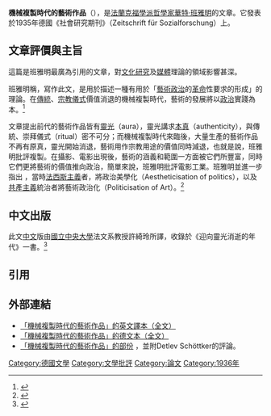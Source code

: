 {{法蘭克福學派}}

'''機械複製時代的藝術作品'''（{{lang-de|''Das Kunstwerk im Zeitalter seiner technischen Reproduzierbarkeit''}}），是[[法蘭克福學派|法蘭克福學派]][[哲學家|哲學家]][[華特·班雅明|華特·班雅明]]的文章。它發表於1935年德國《社會研究期刊》（Zeitschrift für Sozialforschung）上。

==文章評價與主旨==
這篇是班雅明最廣為引用的文章，對[[文化研究|文化研究]]及[[媒體|媒體]]理論的領域影響甚深。

班雅明稱，寫作此文，是用於描述一種有用於「[[藝術|藝術]][[政治|政治]]的[[革命|革命]]性要求的形成」的理論。在[[傳統|傳統]]、[[宗教|宗教]][[儀式|儀式]]價值消退的機械複製時代，藝術的發展將以[[政治|政治]]實踐為本。<ref>{{cite book|last=Meenakshi Gigi Durham|first=Douglas Kellner|title=Media and cultural studies: keyworks|url=http://books.google.com.tw/books?id=KfmTkKmEkiIC&pg=PA18|accessdate=2010年4月20日|year=2005|publisher=Blackwell Publishing|isbn=9781405132589|pages=18-19頁|chapter=The Work of Art in the Age of Mechanical Reproduction}}</ref>

文章提出前代的藝術作品皆有[[靈光|靈光]]（aura），靈光講求[[本真|本真]]（authenticity），與傳統、崇拜儀式（ritual）密不可分；而機械複製時代來臨後，大量生產的藝術作品不再有原真，靈光開始消退，藝術用作宗教用途的價值同時減退，也就是說，班雅明批評複製。在攝影、電影出現後，藝術的涵義和範圍一方面被它們所豐富，同時它們更將藝術的價值推向政治，簡單來說，班雅明批評電影工業。班雅明並進一步指出 ，當時[[法西斯主義|法西斯主義]]者，將政治美學化（Aestheticisation of politics），以及[[共產主義|共產主義]]統治者將藝術政治化（Politicisation of Art）。<ref>{{Cite web |url=http://www.srcs.nctu.edu.tw/joyceliu/lac/Joyce_C.H._Liu/paranoia_se/Report/Allison_Benjamin.htm |title=法西斯主義: 一個被美學化的政治行為 |accessdate=2010-04-20 |last=林孜郁 |first= |coauthors= |date=1999 |work= |publisher= |archive-date=2019-09-17 |archive-url=https://web.archive.org/web/20190917000135/http://www.srcs.nctu.edu.tw/joyceliu/lac/Joyce_C.H._Liu/paranoia_se/Report/Allison_Benjamin.htm |dead-url=no }}</ref>

==中文出版==
此文[[中文|中文]]版由[[國立中央大學|國立中央大學]]法文系教授許綺玲所譯，收錄於《迎向靈光消逝的年代》一書。<ref>{{cite book|last=許綺玲譯, 蕭永盛編|first=華特·班雅明著|title=迎向靈光消逝的年代|url=http://www.books.com.tw/exep/prod/booksfile.php?item=0010107242|accessdate=2010年4月20日|year=1998|publisher=台灣攝影|isbn=9579725616|archive-url=https://web.archive.org/web/20100712000712/http://www.books.com.tw/exep/prod/booksfile.php?item=0010107242|archive-date=2010-07-12|dead-url=yes}}</ref>

==引用==
{{reflist}}

==外部連結==
* [http://www.marxists.org/reference/subject/philosophy/works/ge/benjamin.htm 「機械複製時代的藝術作品」的英文譯本（全文）] {{Wayback|url=http://www.marxists.org/reference/subject/philosophy/works/ge/benjamin.htm |date=20191030074811 }} {{en icon}}
* [https://web.archive.org/web/20100828031510/http://www.arteclab.uni-bremen.de/%7Erobben/KunstwerkBenjamin.pdf 「機械複製時代的藝術作品」的德文本（全文）] {{de icon}}
* [http://www.suhrkamp.de/special_studienbibliothek/leseproben/27001_Leseprobe.pdf 「機械複製時代的藝術作品」的部份] {{Wayback|url=http://www.suhrkamp.de/special_studienbibliothek/leseproben/27001_Leseprobe.pdf |date=20081230094143 }}，並附Detlev Schöttker的評論。{{de icon}}

[[Category:德國文學|Category:德國文學]]
[[Category:文學批評|Category:文學批評]]
[[Category:論文|Category:論文]]
[[Category:1936年|Category:1936年]]